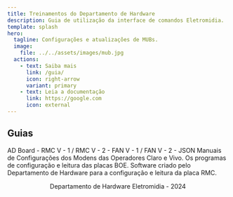```yaml
---
title: Treinamentos do Departamento de Hardware
description: Guia de utilização da interface de comandos Eletromidia.
template: splash
hero:
  tagline: Configurações e atualizações de MUBs.
  image:
    file: ../../assets/images/mub.jpg
  actions:
    - text: Saiba mais
      link: /guia/
      icon: right-arrow
      variant: primary
    - text: Leia a documentação
      link: https://google.com
      icon: external
---
```



## Guias

<CardGrid stagger>
	<Card title="Manual de atualização BOE - MUB" icon="pencil">
		AD Board - RMC V - 1 / RMC V - 2 - FAN V - 1 / FAN V - 2 - JSON
	</Card>
	<Card title="Modens Claro e Vivo" icon="add-document">
		Manuais de Configurações dos Modens das Operadores Claro e Vivo.
	</Card>
	<Card title="TCP Server Test e RTD Customer Tool" icon="setting">
		Os programas de configuração e leitura das placas BOE.
	</Card>
	<Card title="Interface de Comandos Eletromidia" icon="open-book">
		Software criado pelo Departamento de Hardware para a configuração e leitura da placa RMC.
	</Card>
</CardGrid>

<br />

<p style="text-align: center;">Departamento de Hardware Eletromidia - 2024</p>

 